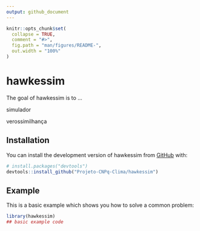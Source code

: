 ```yaml
---
output: github_document
---
```


<!-- README.md is generated from README.Rmd. Please edit that file -->

```r
knitr::opts_chunk$set(
  collapse = TRUE,
  comment = "#>",
  fig.path = "man/figures/README-",
  out.width = "100%"
)
```

# hawkessim

<!-- badges: start -->
<!-- badges: end -->

The goal of hawkessim is to ...


simulador

verossimilhança


## Installation

You can install the development version of hawkessim from [GitHub](https://github.com/) with:

``` r
# install.packages("devtools")
devtools::install_github("Projeto-CNPq-Clima/hawkessim")
```

## Example

This is a basic example which shows you how to solve a common problem:

```r
library(hawkessim)
## basic example code
```

